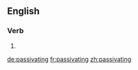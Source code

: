==English==

===Verb===
{{head|en}}

# {{present participle of|passivate}}

[[de:passivating]]
[[fr:passivating]]
[[zh:passivating]]